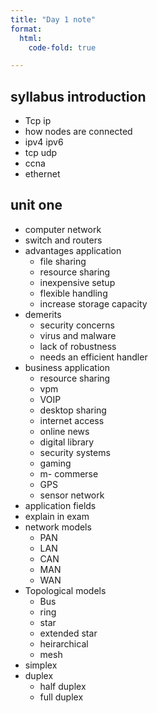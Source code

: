 ```yaml
---
title: "Day 1 note"
format:
  html:
    code-fold: true

---
```

## syllabus introduction
  - Tcp ip
  - how nodes are connected
  - ipv4 ipv6
  - tcp udp
  - ccna
  - ethernet

## unit one
  - computer network
  - switch and routers
  - advantages application
    - file sharing
    - resource sharing
    - inexpensive setup
    - flexible handling
    - increase storage capacity
  - demerits
    - security concerns
    - virus and malware
    - lack of robustness
    - needs an efficient handler
  - business application
    - resource sharing
    - vpm
    - VOIP
    - desktop sharing
    - internet access
    - online news
    - digital library
    - security systems
    - gaming
    - m- commerse
    - GPS
    - sensor network
  - application fields
   - explain in exam
  - network models
    - PAN
    - LAN
    - CAN
    - MAN
    - WAN
  - Topological models
    - Bus
    - ring
    - star
    - extended star
    - heirarchical
    - mesh 
  - simplex
  - duplex 
    - half duplex
    - full duplex


      









